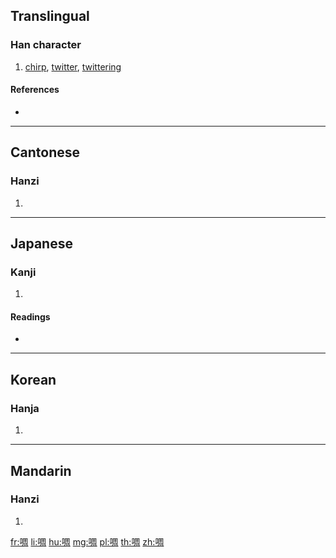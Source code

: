 ==Translingual==

===Han character===
{{Han char|rn=30|rad=口|as=08|sn=11|four=67020|canj=RBGR|ids=⿰口周}}

# [[chirp]], [[twitter]], [[twittering]]

====References====
* {{Han ref|kx=0194.190|dkj=03790|dj=0414.240|hdz=10644.050|uh=5541|ud=21825|bh=B0E7|bd=45287}}

----

==Cantonese==

===Hanzi===
{{yue-hanzi|jyut=|y=jau1}}

# {{defn|lang=yue|sort=口08}}

----

==Japanese==

===Kanji===
{{ja-kanji|grade=|rs=口08}}

# {{defn|lang=ja|sort=口08}}

====Readings====
* {{ja-readings|on=[[とう]] (tō), [[ちょう]] (chō), [[ちゅう]] (chū), [[しゅう]] (shū)|kun=[[たわむれる]] (tawamureru)}}

----

==Korean==

===Hanja===
{{ko-hanja|hangeul=[[조]], [[주]]|rv=jo, ju|mr=cho, chu}}

# {{defn|lang=ko|sort=口08}}

----

==Mandarin==

===Hanzi===
{{cmn-hanzi|pin=[[zhōu]] ([[zhou1]])|wg=chou<sup>1</sup>}}

# {{defn|lang=cmn|sort=口08}}

[[fr:啁]]
[[li:啁]]
[[hu:啁]]
[[mg:啁]]
[[pl:啁]]
[[th:啁]]
[[zh:啁]]